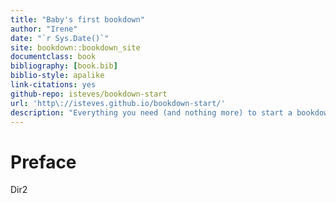 ```yaml
--- 
title: "Baby's first bookdown"
author: "Irene"
date: "`r Sys.Date()`"
site: bookdown::bookdown_site
documentclass: book
bibliography: [book.bib]
biblio-style: apalike
link-citations: yes
github-repo: isteves/bookdown-start
url: 'http\://isteves.github.io/bookdown-start/'
description: "Everything you need (and nothing more) to start a bookdown book."
---
```


# Preface {-}

Dir2